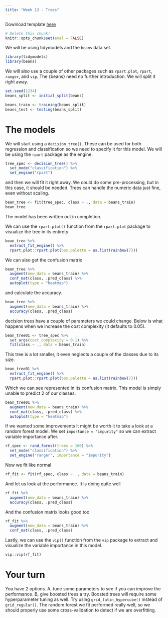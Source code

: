 ```yaml
---
title: "Week 13 - Trees"
---
```


Download template [here](templates/labs-13.Rmd)

```r
# Delete this chunk!
knitr::opts_chunk$set(eval = FALSE)
```

We will be using tidymodels and the `beans` data set.

```r
library(tidymodels)
library(beans)
```

We will also use a couple of other packages such as `rpart.plot`, `rpart`, `ranger`, and `vip`. The {beans} need no further introduction. We will split it right away.

```r
set.seed(1234)
beans_split <- initial_split(beans)

beans_train <- training(beans_split)
beans_test <- testing(beans_split)
```

# The models

We will start using a `decision_tree()`. These can be used for both regression and classification so we need to specify it for this model. We will be using the `rpart` package as the engine.

```r
tree_spec <- decision_tree() %>%
  set_mode("classification") %>%
  set_engine("rpart")
```

and then we will fit it right away. We could do some pre-processing, but in this case, it should be needed. Trees can handle the numeric data just fine, even without scaling.

```r
bean_tree <- fit(tree_spec, class ~ ., data = beans_train)
bean_tree
```

The model has been written out in completion.

We can use the `rpart.plot()` function from the `rpart.plot` package to visualize the tree in its entirety

```r
bean_tree %>%
  extract_fit_engine() %>%
  rpart.plot::rpart.plot(box.palette = as.list(rainbow(7)))
```

We can also get the confusion matrix

```r
bean_tree %>%
  augment(new_data = beans_train) %>%
  conf_mat(class, .pred_class) %>%
  autoplot(type = "heatmap")
```

and calculate the accuracy.

```r
bean_tree %>%
  augment(new_data = beans_train) %>%
  accuracy(class, .pred_class)
```

decision trees have a couple of parameters we could change. Below is what happens when we increase the cost complexity (it defaults to 0.05).

```r
bean_tree01 <- tree_spec %>%
  set_args(cost_complexity = 0.1) %>%
  fit(class ~ ., data = beans_train)
```

This tree is a lot smaller, it even neglects a couple of the classes due to its size.

```r
bean_tree01 %>%
  extract_fit_engine() %>%
  rpart.plot::rpart.plot(box.palette = as.list(rainbow(7)))
```

Which we can see represented in its confusion matrix. This model is simply unable to predict 2 of our classes.

```r
bean_tree01 %>%
  augment(new_data = beans_train) %>%
  conf_mat(class, .pred_class) %>%
  autoplot(type = "heatmap")
```

If we wanted some improvements it might be worth it to take a look at a random forest model. We set `importance = "impurity"` so we can extract variable importance after.

```r
rf_spec <- rand_forest(trees = 100) %>%
  set_mode("classification") %>%
  set_engine("ranger", importance = "impurity")
```

Now we fit like normal

```r
rf_fit <- fit(rf_spec, class ~ ., data = beans_train)
```

And let us look at the performance. It is doing quite well

```r
rf_fit %>%
  augment(new_data = beans_train) %>%
  accuracy(class, .pred_class)
```

And the confusion matrix looks good too

```r
rf_fit %>%
  augment(new_data = beans_train) %>%
  conf_mat(class, .pred_class)
```


Lastly, we can use the `vip()` function from the `vip` package to extract and visualize the variable importance in this model.

```r
vip::vip(rf_fit)
```

# Your turn

You have 2 options. A, tune some parameters to see if you can improve the performance. B, give boosted trees a try. Boosted trees will require some hyperparameter tuning as well. Try using `grid_latin_hypercube()` instead of `grid_regular()`. The random forest we fit performed really well, so we should properly use some cross-validation to detect if we are overfitting.
